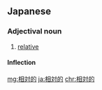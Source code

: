 ==Japanese==
{{ja-kanjitab|そう|たい|てき|yomi=o}}

===Adjectival noun===
{{ja-adj|そうたいてき|decl=na}}

# [[relative]]

====Inflection====
{{ja-na|そうたいてき}}

[[mg:相対的]]
[[ja:相対的]]
[[chr:相対的]]